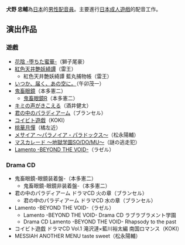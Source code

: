 {{配音員| 
| 姓名 = 犬野 忠輔
| 假名拼音 = いぬの ちゅうすけ
| 画像ファイル = 
| 画像サイズ = 
| 画像コメント = 
| 本名 = 
| 綽號 = 
| 出生地 = {{JPN}} 　
| 血液型 = 
| 生年 = 
| 生月 = 
| 生日 = 
| 没年 = 
| 没月 = 
| 没日 = 
| 享年表示 = 
| 所属 = 
| 活動時期 =  
| 出道作 = 
}}
{{Japanese|japanese=犬野 忠輔|kana=いぬの ちゅうすけ|romaji=Inuno Chusuke}}
'''犬野 忠輔'''為[[日本|日本]]的[[男性|男性]][[配音員|配音員]]。主要進行[[日本成人遊戲|日本成人遊戲]]的配音工作。

==演出作品==
===遊戲===
* [[花陰|花陰 -堕ちた蜜華-]]（獅子尾豪）
* [[紅色天井艶妖綺譚|紅色天井艶妖綺譚]]（雷王）
** 紅色天井艶妖綺譚 藍丸捕物帳（雷王）
* [[いつか、届く、あの空に。|いつか、届く、あの空に。]]（午卯茂一）
* [[鬼畜眼鏡|鬼畜眼鏡]]（本多憲二）
** [[鬼畜眼鏡R|鬼畜眼鏡R]]（本多憲二）
* [[キミの声がきこえる|キミの声がきこえる]]（酒井健太）
* [[君の中のパラディアーム|君の中のパラディアーム]]（ブランセル）
* [[コイビト遊戯|コイビト遊戯]]（KOKI）
* [[桃華月憚|桃華月憚]]（橘左近）
* [[メサイア_〜パラノイア・パラドックス〜|メサイア 〜パラノイア・パラドックス〜]]（松永陽輔）
* [[マスカレード_〜地獄学園SO/DO/MU〜|マスカレード 〜地獄学園SO/DO/MU〜]]（謎の逃走犯）
* [[Lamento_-BEYOND_THE_VOID-|Lamento -BEYOND THE VOID-]]（ラゼル）

=== Drama CD ===
* 鬼畜眼鏡-眼鏡装着盤-（本多憲二）
** 鬼畜眼鏡-眼鏡非装着盤-（本多憲二）
* 君の中のパラディアーム ドラマCD 火の章（ブランセル）
** 君の中のパラディアーム ドラマCD 水の章（ブランセル）
* Lamento -BEYOND THE VOID-（ラゼル）
** Lamento -BEYOND THE VOID- Drama CD ラブラブラメント学園
** Drama CD Lamento -BEYOND THE VOID- Rhapsody to the past
*コイビト遊戯 ドラマCD Vol.1 滝沢漣×藍川裕太編 南国ロマンス（KOKI）
*MESSIAH ANOTHER MENU taste sweet（松永陽輔）